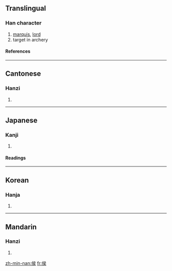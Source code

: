 ==Translingual==
===Han character===
{{Han char|rad=人|as=07|sn=9|four=2723<sub>4</sub>|canj=人弓一大 (ONMK)}}
# [[marquis]], [[lord]]
# target in archery
====References====
{{Han ref|kx=0103.070|dkj=00633|dj=0218.200|hdz=10167.010|uh=4FAF|ud=20399|bh=AB4A|bd=43850}}
----
==Cantonese==
===Hanzi===
{{yue-hanzi|jyut=|y=hau4, hau6}}
# {{defn|Cantonese}}
----
==Japanese==
===Kanji===
{{ja-kanji|grade=|rs=人07}}
# {{defn|Japanese}} 
====Readings====
{{ja-readings|on=[[こう]] (kō)|kun=[[まと]] (mato), [[きみ]] (kimi)}}
----
==Korean==
===Hanja===
{{ko-hanja|hangeul=[[후]], [[혜]]|eumhun=제후, 어조사 혜|rv=hu|mr=hu}}
# {{defn|Korean}}
----
==Mandarin==
===Hanzi===
{{cmn-hanzi|pin=[[hóu]] (hou2)|wg=hou<sup>2</sup>}}
# {{defn|Mandarin}}

[[zh-min-nan:侯]]
[[fr:侯]]